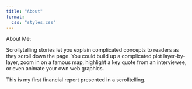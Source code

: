 ```yaml
---
title: "About"
format:
  css: "styles.css"
---
```



<span class = "h1"> About Me: </span>

Scrollytelling stories let you explain complicated concepts to readers as they scroll down the page. You could build up a complicated plot layer-by-layer, zoom in on a famous map, highlight a key quote from an interviewee, or even animate your own web graphics.

This is my first financial report presented in a scrolltelling. 